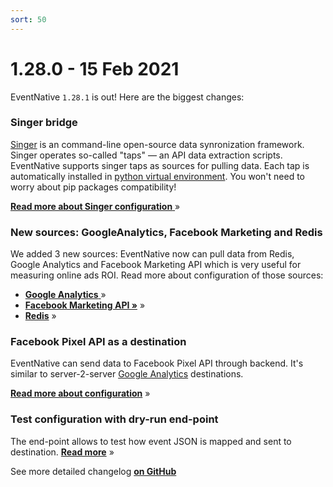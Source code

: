 ```yaml
---
sort: 50
---
```




# 1.28.0 - 15 Feb 2021

EventNative `1.28.1` is out! Here are the biggest changes:

### Singer bridge

[Singer](https://singer.io) is an command-line open-source data synronization framework. Singer operates so-called "taps" — an API data extraction scripts. EventNative supports singer taps as sources for pulling data. Each tap is automatically installed in [python virtual environment](https://docs.python.org/3/tutorial/venv.html). You won't need to worry about pip packages compatibility!

[**Read more about Singer configuration** ](/docs/sources-configuration/singer-taps)»

### New sources: GoogleAnalytics, Facebook Marketing and Redis

We added 3 new sources: EventNative now can pull data from Redis, Google Analytics and Facebook Marketing API which is very useful for measuring online ads ROI. Read more about configuration of those sources:

* [**Google Analytics** ](/docs/sources-configuration/google-analytics)»
* [**Facebook Marketing API »**](/docs/sources-configuration/facebook-marketing) »
* [**Redis**](/docs/sources-configuration/redis) »

### Facebook Pixel API as a destination

EventNative can send data to Facebook Pixel API through backend. It's similar to server-2-server [Google Analytics](/docs/destinations-configuration/google-analytics) destinations.

[**Read more about configuration**](/docs/destinations-configuration/facebook-conversion-api) »

### Test configuration with dry-run end-point 

The end-point allows to test how event JSON is mapped and sent to destination. [**Read more**](/docs/other-features/dry-run-events) »

<Hint>
    See more detailed changelog <a href="https://github.com/jitsucom/eventnative/releases"><b>on GitHub</b></a>
</Hint>